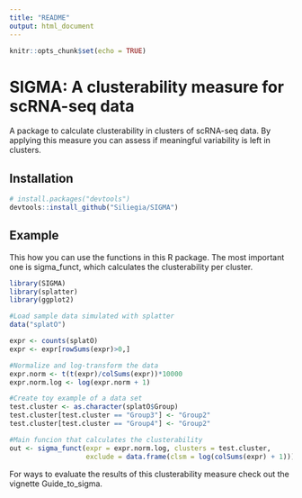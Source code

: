 ```yaml
---
title: "README"
output: html_document
---
```


```r
knitr::opts_chunk$set(echo = TRUE)
```

# SIGMA: A clusterability measure for scRNA-seq data
A package to calculate clusterability in clusters of scRNA-seq data. By applying this measure you can assess if meaningful variability is left in clusters.


## Installation
```r
# install.packages("devtools")
devtools::install_github("Siliegia/SIGMA")
```

## Example

This how you can use the functions in this R package. The most important one is sigma_funct, which calculates the clusterability per cluster. 

```r
library(SIGMA)
library(splatter)
library(ggplot2)

#Load sample data simulated with splatter
data("splatO")

expr <- counts(splatO)
expr <- expr[rowSums(expr)>0,]

#Normalize and log-transform the data
expr.norm <- t(t(expr)/colSums(expr))*10000
expr.norm.log <- log(expr.norm + 1)

#Create toy example of a data set
test.cluster <- as.character(splatO$Group)
test.cluster[test.cluster == "Group3"] <- "Group2"
test.cluster[test.cluster == "Group4"] <- "Group2"

#Main funcion that calculates the clusterability
out <- sigma_funct(expr = expr.norm.log, clusters = test.cluster,
                   exclude = data.frame(clsm = log(colSums(expr) + 1)))
```

For ways to evaluate the results of this clusterability measure check out the vignette Guide_to_sigma.
